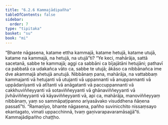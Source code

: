 ```yaml
---
title: "6.2.6 Kammajādipañha"
tableOfContents: false
sidebar:
  order: 7
type: "tipitaka"
basket: "su"
book: "mi"
---
```



<DynamicBreadcrumb />

<Division number="185" book="mi" bookNo="28">

<Paragraph number="1194" book="mi">
“Bhante nāgasena, katame ettha kammajā, katame hetujā, katame utujā, katame na kammajā, na hetujā, na utujā”ti? “Ye keci, mahārāja, sattā sacetanā, sabbe te kammajā; aggi ca sabbāni ca bījajātāni hetujāni; pathavī ca pabbatā ca udakañca vāto ca, sabbe te utujā; ākāso ca nibbānañca ime dve akammajā ahetujā anutujā. Nibbānaṃ pana, mahārāja, na vattabbaṃ kammajanti vā hetujanti vā utujanti vā uppannanti vā anuppannanti vā uppādanīyanti vā atītanti vā anāgatanti vā paccuppannanti vā cakkhuviññeyyanti vā sotaviññeyyanti vā ghānaviññeyyanti vā jivhāviññeyyanti vā kāyaviññeyyanti vā, api ca, mahārāja, manoviññeyyaṃ nibbānaṃ, yaṃ so sammāpaṭipanno ariyasāvako visuddhena ñāṇena passatī”ti. “Ramaṇīyo, bhante nāgasena, pañho suvinicchito nissaṃsayo ekantagato, vimati uppacchinnā, tvaṃ gaṇivarapavaramāsajjā”ti.

</Paragraph>
</Division>

<Paragraph number="1195" type="center" book="mi">
Kammajādipañho chaṭṭho.
</Paragraph>
